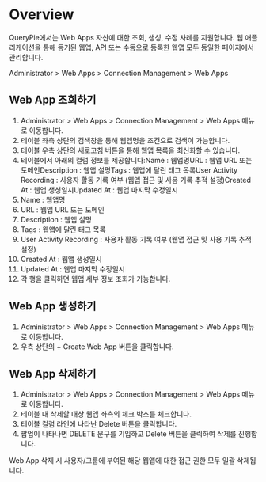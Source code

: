 # Overview
QueryPie에서는 Web Apps 자산에 대한 조회, 생성, 수정 사례를 지원합니다. 웹 애플리케이션을 통해 등기된 웹앱, API 또는 수동으로 등록한 웹앱 모두 동일한 페이지에서 관리합니다.

Administrator &gt; Web Apps &gt; Connection Management &gt; Web Apps

## Web App 조회하기
1. Administrator > Web Apps > Connection Management > Web Apps 메뉴로 이동합니다.
2. 테이블 좌측 상단의 검색창을 통해 웹앱명을 조건으로 검색이 가능합니다.
3. 테이블 우측 상단의 새로고침 버튼을 통해 웹앱 목록을 최신화할 수 있습니다.
4. 테이블에서 아래의 컬럼 정보를 제공합니다:Name : 웹앱명URL : 웹앱 URL 또는 도메인Description : 웹앱 설명Tags : 웹앱에 달린 태그 목록User Activity Recording : 사용자 활동 기록 여부 (웹앱 접근 및 사용 기록 추적 설정)Created At : 웹앱 생성일시Updated At : 웹앱 마지막 수정일시
  1. Name : 웹앱명
  2. URL : 웹앱 URL 또는 도메인
  3. Description : 웹앱 설명
  4. Tags : 웹앱에 달린 태그 목록
  5. User Activity Recording : 사용자 활동 기록 여부 (웹앱 접근 및 사용 기록 추적 설정)
  6. Created At : 웹앱 생성일시
  7. Updated At : 웹앱 마지막 수정일시
5. 각 행을 클릭하면 웹앱 세부 정보 조회가 가능합니다.

## Web App 생성하기
1. Administrator > Web Apps > Connection Management > Web Apps 메뉴로 이동합니다.
2. 우측 상단의 + Create Web App 버튼을 클릭합니다.

## Web App 삭제하기
1. Administrator > Web Apps > Connection Management > Web Apps 메뉴로 이동합니다.
2. 테이블 내 삭제할 대상 웹앱 좌측의 체크 박스를 체크합니다.
3. 테이블 컬럼 라인에 나타난 Delete 버튼을 클릭합니다.
4. 팝업이 나타나면 DELETE 문구를 기입하고 Delete 버튼을 클릭하여 삭제를 진행합니다.

Web App 삭제 시 사용자/그룹에 부여된 해당 웹앱에 대한 접근 권한 모두 일괄 삭제됩니다.
